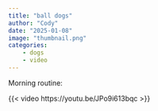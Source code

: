 ```yaml
---
title: "ball dogs"
author: "Cody"
date: "2025-01-08"
image: "thumbnail.png"
categories: 
    - dogs
    - video
---
```


Morning routine:

{{< video https://youtu.be/JPo9i613bqc >}}
